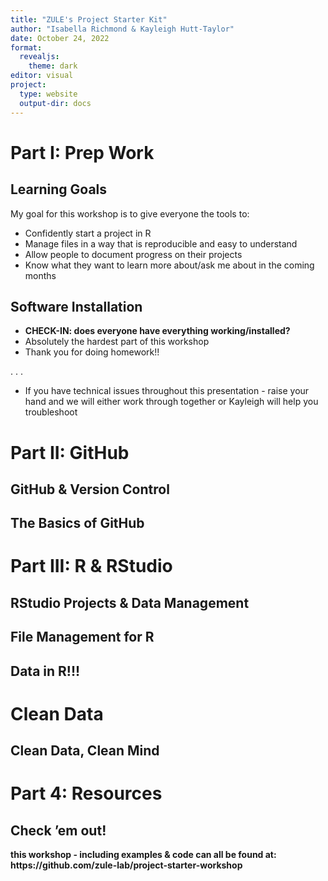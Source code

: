 ```yaml
---
title: "ZULE's Project Starter Kit"
author: "Isabella Richmond & Kayleigh Hutt-Taylor"
date: October 24, 2022
format: 
  revealjs:
    theme: dark
editor: visual
project:
  type: website
  output-dir: docs
---
```


# Part I: Prep Work
## Learning Goals

My goal for this workshop is to give everyone the tools to:

- Confidently start a project in R 
- Manage files in a way that is reproducible and easy to understand
- Allow people to document progress on their projects
- Know what they want to learn more about/ask me about in the coming months

## Software Installation

- **CHECK-IN: does everyone have everything working/installed?**
- Absolutely the hardest part of this workshop 
- Thank you for doing homework!!

. . .


- If you have technical issues throughout this presentation - raise your hand and we will either work through together or Kayleigh will help you troubleshoot


# Part II: GitHub
## GitHub & Version Control


## The Basics of GitHub


# Part III: R & RStudio

## RStudio Projects & Data Management


## File Management for R 


## Data in R!!!

# Clean Data
## Clean Data, Clean Mind

# Part 4: Resources
## Check 'em out! 
**this workshop - including examples & code can all be found at: https://github.com/zule-lab/project-starter-workshop**
